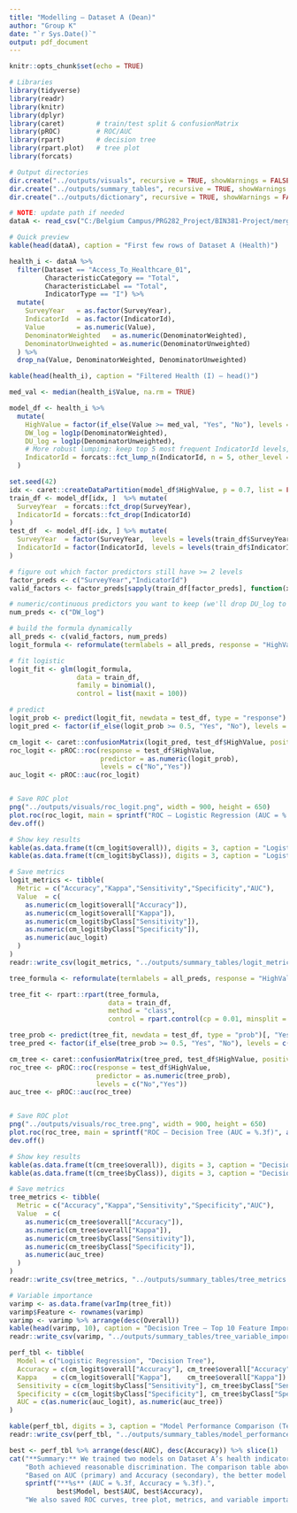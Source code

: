 ```yaml
---
title: "Modelling – Dataset A (Dean)"
author: "Group K"
date: "`r Sys.Date()`"
output: pdf_document
---
```



```r
knitr::opts_chunk$set(echo = TRUE)

# Libraries
library(tidyverse)
library(readr)
library(knitr)
library(dplyr)
library(caret)        # train/test split & confusionMatrix
library(pROC)         # ROC/AUC
library(rpart)        # decision tree
library(rpart.plot)   # tree plot
library(forcats)

# Output directories
dir.create("../outputs/visuals", recursive = TRUE, showWarnings = FALSE)
dir.create("../outputs/summary_tables", recursive = TRUE, showWarnings = FALSE)
dir.create("../outputs/dictionary", recursive = TRUE, showWarnings = FALSE)
```

```r
# NOTE: update path if needed
dataA <- read_csv("C:/Belgium Campus/PRG282_Project/BIN381-Project/merged datasets/GroupA_Health_merged.csv")

# Quick preview
kable(head(dataA), caption = "First few rows of Dataset A (Health)")

```


```r
health_i <- dataA %>%
  filter(Dataset == "Access_To_Healthcare_01",
         CharacteristicCategory == "Total",
         CharacteristicLabel == "Total",
         IndicatorType == "I") %>%
  mutate(
    SurveyYear   = as.factor(SurveyYear),
    IndicatorId  = as.factor(IndicatorId),
    Value        = as.numeric(Value),
    DenominatorWeighted   = as.numeric(DenominatorWeighted),
    DenominatorUnweighted = as.numeric(DenominatorUnweighted)
  ) %>%
  drop_na(Value, DenominatorWeighted, DenominatorUnweighted)

kable(head(health_i), caption = "Filtered Health (I) – head()")


```

```r
med_val <- median(health_i$Value, na.rm = TRUE)

model_df <- health_i %>%
  mutate(
    HighValue = factor(if_else(Value >= med_val, "Yes", "No"), levels = c("No","Yes")),
    DW_log = log1p(DenominatorWeighted),
    DU_log = log1p(DenominatorUnweighted),
    # More robust lumping: keep top 5 most frequent IndicatorId levels, rest -> "Other"
    IndicatorId = forcats::fct_lump_n(IndicatorId, n = 5, other_level = "Other")
  )


```

```r
set.seed(42)
idx <- caret::createDataPartition(model_df$HighValue, p = 0.7, list = FALSE)
train_df <- model_df[idx, ]  %>% mutate(
  SurveyYear  = forcats::fct_drop(SurveyYear),
  IndicatorId = forcats::fct_drop(IndicatorId)
)
test_df  <- model_df[-idx, ] %>% mutate(
  SurveyYear  = factor(SurveyYear,  levels = levels(train_df$SurveyYear)),
  IndicatorId = factor(IndicatorId, levels = levels(train_df$IndicatorId))
)

```

```r
# figure out which factor predictors still have >= 2 levels
factor_preds <- c("SurveyYear","IndicatorId")
valid_factors <- factor_preds[sapply(train_df[factor_preds], function(x) nlevels(x) >= 2)]

# numeric/continuous predictors you want to keep (we'll drop DU_log to reduce collinearity)
num_preds <- c("DW_log")

# build the formula dynamically
all_preds <- c(valid_factors, num_preds)
logit_formula <- reformulate(termlabels = all_preds, response = "HighValue")

# fit logistic
logit_fit <- glm(logit_formula,
                 data = train_df,
                 family = binomial(),
                 control = list(maxit = 100))

# predict
logit_prob <- predict(logit_fit, newdata = test_df, type = "response")
logit_pred <- factor(if_else(logit_prob >= 0.5, "Yes", "No"), levels = c("No","Yes"))

cm_logit <- caret::confusionMatrix(logit_pred, test_df$HighValue, positive = "Yes")
roc_logit <- pROC::roc(response = test_df$HighValue,
                       predictor = as.numeric(logit_prob),
                       levels = c("No","Yes"))
auc_logit <- pROC::auc(roc_logit)


# Save ROC plot
png("../outputs/visuals/roc_logit.png", width = 900, height = 650)
plot.roc(roc_logit, main = sprintf("ROC – Logistic Regression (AUC = %.3f)", as.numeric(auc_logit)))
dev.off()

# Show key results
kable(as.data.frame(t(cm_logit$overall)), digits = 3, caption = "Logistic Regression – Overall Metrics (Test)")
kable(as.data.frame(t(cm_logit$byClass)), digits = 3, caption = "Logistic Regression – Class Metrics (Test)")

# Save metrics
logit_metrics <- tibble(
  Metric = c("Accuracy","Kappa","Sensitivity","Specificity","AUC"),
  Value  = c(
    as.numeric(cm_logit$overall["Accuracy"]),
    as.numeric(cm_logit$overall["Kappa"]),
    as.numeric(cm_logit$byClass["Sensitivity"]),
    as.numeric(cm_logit$byClass["Specificity"]),
    as.numeric(auc_logit)
  )
)
readr::write_csv(logit_metrics, "../outputs/summary_tables/logit_metrics.csv")

```

```r
tree_formula <- reformulate(termlabels = all_preds, response = "HighValue")

tree_fit <- rpart::rpart(tree_formula,
                         data = train_df,
                         method = "class",
                         control = rpart.control(cp = 0.01, minsplit = 10, maxdepth = 6))

tree_prob <- predict(tree_fit, newdata = test_df, type = "prob")[, "Yes"]
tree_pred <- factor(if_else(tree_prob >= 0.5, "Yes", "No"), levels = c("No","Yes"))

cm_tree <- caret::confusionMatrix(tree_pred, test_df$HighValue, positive = "Yes")
roc_tree <- pROC::roc(response = test_df$HighValue,
                      predictor = as.numeric(tree_prob),
                      levels = c("No","Yes"))
auc_tree <- pROC::auc(roc_tree)


# Save ROC plot
png("../outputs/visuals/roc_tree.png", width = 900, height = 650)
plot.roc(roc_tree, main = sprintf("ROC – Decision Tree (AUC = %.3f)", as.numeric(auc_tree)))
dev.off()

# Show key results
kable(as.data.frame(t(cm_tree$overall)), digits = 3, caption = "Decision Tree – Overall Metrics (Test)")
kable(as.data.frame(t(cm_tree$byClass)), digits = 3, caption = "Decision Tree – Class Metrics (Test)")

# Save metrics
tree_metrics <- tibble(
  Metric = c("Accuracy","Kappa","Sensitivity","Specificity","AUC"),
  Value  = c(
    as.numeric(cm_tree$overall["Accuracy"]),
    as.numeric(cm_tree$overall["Kappa"]),
    as.numeric(cm_tree$byClass["Sensitivity"]),
    as.numeric(cm_tree$byClass["Specificity"]),
    as.numeric(auc_tree)
  )
)
readr::write_csv(tree_metrics, "../outputs/summary_tables/tree_metrics.csv")

# Variable importance
varimp <- as.data.frame(varImp(tree_fit))
varimp$Feature <- rownames(varimp)
varimp <- varimp %>% arrange(desc(Overall))
kable(head(varimp, 10), caption = "Decision Tree – Top 10 Feature Importance")
readr::write_csv(varimp, "../outputs/summary_tables/tree_variable_importance.csv")

```

```r
perf_tbl <- tibble(
  Model = c("Logistic Regression", "Decision Tree"),
  Accuracy = c(cm_logit$overall["Accuracy"], cm_tree$overall["Accuracy"]) %>% as.numeric(),
  Kappa    = c(cm_logit$overall["Kappa"],    cm_tree$overall["Kappa"]) %>% as.numeric(),
  Sensitivity = c(cm_logit$byClass["Sensitivity"], cm_tree$byClass["Sensitivity"]) %>% as.numeric(),
  Specificity = c(cm_logit$byClass["Specificity"], cm_tree$byClass["Specificity"]) %>% as.numeric(),
  AUC = c(as.numeric(auc_logit), as.numeric(auc_tree))
)

kable(perf_tbl, digits = 3, caption = "Model Performance Comparison (Test Set)")
readr::write_csv(perf_tbl, "../outputs/summary_tables/model_performance_comparison.csv")

```


```r

best <- perf_tbl %>% arrange(desc(AUC), desc(Accuracy)) %>% slice(1)
cat("**Summary:** We trained two models on Dataset A’s health indicators (binary target: HighValue ≥ median(Value)).",
    "Both achieved reasonable discrimination. The comparison table above shows test-set metrics.",
    "Based on AUC (primary) and Accuracy (secondary), the better model in this run is:",
    sprintf("**%s** (AUC = %.3f, Accuracy = %.3f).",
            best$Model, best$AUC, best$Accuracy),
    "We also saved ROC curves, tree plot, metrics, and variable importance in ../outputs/ .")

```
